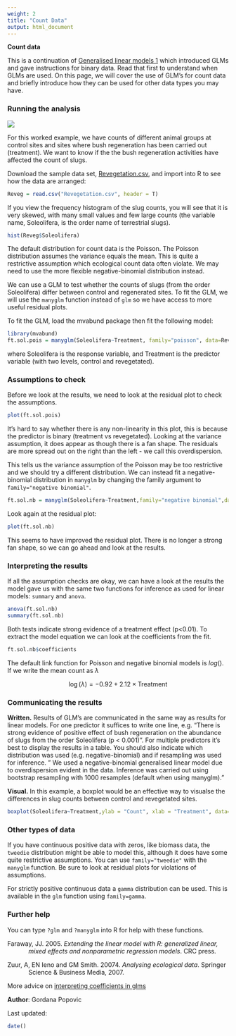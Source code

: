 ```yaml
---
weight: 2
title: "Count Data"
output: html_document
---
```

**Count data**

This is a continuation of [Generalised linear models 1](/../generalised-linear-models-1/) which introduced GLMs and gave instructions for binary data. Read that first to understand when GLMs are used. On this page, we will cover the use of GLM's for count data and briefly introduce how they can be used for other data types you may have.
  

### Running the analysis
 

![](GLM2_counts_image.jpg)

For this worked example, we have counts of different animal groups at control sites and sites where bush regeneration has been carried out (treatment). We want to know if the the bush regeneration activities have affected the count of slugs. 

Download the sample data set, [Revegetation.csv](/../wp-content/uploads/2016/05/Revegetation.csv), and import into R to see how the data are arranged:

```r
Reveg = read.csv("Revegetation.csv", header = T)
```

If you view the frequency histogram of the slug counts, you will see that it is very skewed, with many small values and few large counts (the variable name, Soleolifera, is the order name of terrestrial slugs).

```r
hist(Reveg$Soleolifera)
```

The default distribution for count data is the Poisson. The Poisson distribution assumes the variance equals the mean. This is quite a restrictive assumption which ecological count data often violate. We may need to use the more flexible negative-binomial distribution instead. 

We can use a GLM to test whether the counts of slugs (from the order Soleolifera) differ between control and regenerated sites. To fit the GLM, we will use the `manyglm` function instead of `glm` so we have access to more useful residual plots. 

To fit the GLM, load the mvabund package then fit the following model: 

```r
library(mvabund)
ft.sol.pois = manyglm(Soleolifera~Treatment, family="poisson", data=Reveg)
```

where Soleolifera is the response variable, and Treatment is the predictor variable (with two levels, control and revegetated).
  

### Assumptions to check
 
Before we look at the results, we need to look at the residual plot to check the assumptions.

```r
plot(ft.sol.pois)
```

It's hard to say whether there is any non-linearity in this plot, this is because the predictor is binary (treatment vs revegetated). Looking at the variance assumption, it does appear as though there is a fan shape. The residuals are more spread out on the right than the left - we call this overdispersion. 

This tells us the variance assumption of the Poisson may be too restrictive and we should try a different distribution. We can instead fit a negative-binomial distribution in `manyglm` by changing the family argument to `family="negative binomial"`.

```r
ft.sol.nb = manyglm(Soleolifera~Treatment,family="negative binomial",data=Reveg)
```

Look again at the residual plot:

```r
plot(ft.sol.nb)
```

This seems to have improved the residual plot. There is no longer a strong fan shape, so we can go ahead and look at the results.
  

### Interpreting the results
 
If all the assumption checks are okay, we can have a look at the results the model gave us with the same two functions for inference as used for linear models: `summary` and `anova`.

```r
anova(ft.sol.nb)
summary(ft.sol.nb)
```

Both tests indicate strong evidence of a treatment effect (p<0.01). To extract the model equation we can look at the coefficients from the fit.

```r
ft.sol.nb$coefficients
```

The default link function for Poisson and negative binomial models is $log()$. If we write the mean count as $\lambda$  

$$ \log(\lambda) = -0.92 + 2.12 \times \text{Treatment}$$
  

### Communicating the results
 
**Written.** Results of GLM's are communicated in the same way as results for linear models. For one predictor it suffices to write one line, e.g. "There is strong evidence of positive effect of bush regeneration on the abundance of slugs from the order Soleolifera (p < 0.001)". For multiple predictors it's best to display the results in a table. You should also indicate which distribution was used (e.g. negative-binomial) and if resampling was used for inference. " We used a negative-binomial generalised linear model due to overdispersion evident in the data. Inference was carried out using bootstrap resampling with 1000 resamples (default when using manyglm)."

**Visual.** In this example, a boxplot would be an effective way to visualse the differences in slug counts between control and revegetated sites.

```r
boxplot(Soleolifera~Treatment,ylab = "Count", xlab = "Treatment", data=Reveg)
```
  

### Other types of data
 
If you have continuous positive data with zeros, like biomass data, the `tweedie` distribution might be able to model this, although it does have some quite restrictive assumptions. You can use `family="tweedie"` with the `manyglm` function. Be sure to look at residual plots for violations of assumptions. 

For strictly positive continuous data a `gamma` distribution can be used. This is available in the `glm` function using `family=gamma`. 
  

### Further help
 
You can type `?glm` and `?manyglm` into R for help with these functions.

<p style="margin-left: .5in; text-indent: -.5in;">Faraway, JJ. 2005. *Extending the linear model with R: generalized linear, mixed effects and nonparametric regression models*. CRC press.</p>

<p style="margin-left: .5in; text-indent: -.5in;">Zuur, A, EN Ieno and GM Smith. 20074. *Analysing ecological data*. Springer Science & Business Media, 2007.</p>

More advice on [interpreting coefficients in glms](/../interpreting-coefficients-in-glms/)
  

**Author**: Gordana Popovic
 
Last updated:
```r
date()
```